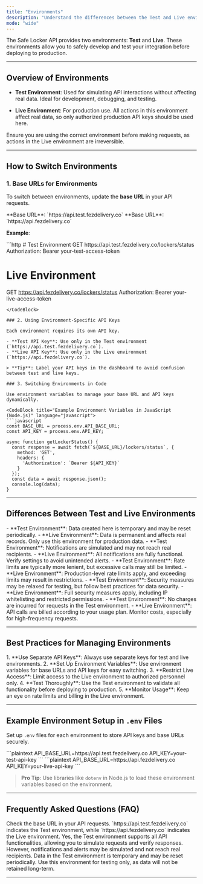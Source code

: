 ```yaml
---
title: "Environments"
description: "Understand the differences between the Test and Live environments, how to switch environments, and best practices for managing API keys securely."
mode: "wide"
---
```


The Safe Locker API provides two environments: **Test** and **Live**. These environments allow you to safely develop and test your integration before deploying to production.

---

## Overview of Environments

- **Test Environment**: Used for simulating API interactions without affecting real data. Ideal for development, debugging, and testing.
  
- **Live Environment**: For production use. All actions in this environment affect real data, so only authorized production API keys should be used here.

<Callout title="Important" type="warning">
Ensure you are using the correct environment before making requests, as actions in the Live environment are irreversible.
</Callout>

---

## How to Switch Environments

### 1. Base URLs for Environments

To switch between environments, update the **base URL** in your API requests.

<Tabs>
<Tab title="Test Environment">
**Base URL**: `https://api.test.fezdelivery.co`
</Tab>

<Tab title="Live Environment">
**Base URL**: `https://api.fezdelivery.co`
</Tab>
</Tabs>

**Example**:

<CodeBlock title="API Request Example" language="http">
```http
# Test Environment
GET https://api.test.fezdelivery.co/lockers/status
Authorization: Bearer your-test-access-token

# Live Environment
GET https://api.fezdelivery.co/lockers/status
Authorization: Bearer your-live-access-token
```
</CodeBlock>

### 2. Using Environment-Specific API Keys

Each environment requires its own API key.

- **Test API Key**: Use only in the Test environment (`https://api.test.fezdelivery.co`).
- **Live API Key**: Use only in the Live environment (`https://api.fezdelivery.co`).

> **Tip**: Label your API keys in the dashboard to avoid confusion between test and live keys.

### 3. Switching Environments in Code

Use environment variables to manage your base URL and API keys dynamically.

<CodeBlock title="Example Environment Variables in JavaScript (Node.js)" language="javascript">
```javascript
const BASE_URL = process.env.API_BASE_URL;
const API_KEY = process.env.API_KEY;

async function getLockerStatus() {
  const response = await fetch(`${BASE_URL}/lockers/status`, {
    method: 'GET',
    headers: {
      'Authorization': `Bearer ${API_KEY}`
    }
  });
  const data = await response.json();
  console.log(data);
}
```
</CodeBlock>

---

## Differences Between Test and Live Environments

<AccordionGroup>

<Accordion title="1. Data Persistence">
- **Test Environment**: Data created here is temporary and may be reset periodically.
- **Live Environment**: Data is permanent and affects real records. Only use this environment for production data.
</Accordion>

<Accordion title="2. Notifications and Alerts">
- **Test Environment**: Notifications are simulated and may not reach real recipients.
- **Live Environment**: All notifications are fully functional. Verify settings to avoid unintended alerts.
</Accordion>

<Accordion title="3. Rate Limits and Quotas">
- **Test Environment**: Rate limits are typically more lenient, but excessive calls may still be limited.
- **Live Environment**: Production-level rate limits apply, and exceeding limits may result in restrictions.
</Accordion>

<Accordion title="4. Security and Access Control">
- **Test Environment**: Security measures may be relaxed for testing, but follow best practices for data security.
- **Live Environment**: Full security measures apply, including IP whitelisting and restricted permissions.
</Accordion>

<Accordion title="5. Billing and Usage Tracking">
- **Test Environment**: No charges are incurred for requests in the Test environment.
- **Live Environment**: API calls are billed according to your usage plan. Monitor costs, especially for high-frequency requests.
</Accordion>

</AccordionGroup>

---

## Best Practices for Managing Environments

<Callout title="Best Practices" type="tip">
1. **Use Separate API Keys**: Always use separate keys for test and live environments.
2. **Set Up Environment Variables**: Use environment variables for base URLs and API keys for easy switching.
3. **Restrict Live Access**: Limit access to the Live environment to authorized personnel only.
4. **Test Thoroughly**: Use the Test environment to validate all functionality before deploying to production.
5. **Monitor Usage**: Keep an eye on rate limits and billing in the Live environment.
</Callout>

---

## Example Environment Setup in `.env` Files

Set up `.env` files for each environment to store API keys and base URLs securely.

<CodeGroup>
<CodeBlock title=".env.test">
```plaintext
API_BASE_URL=https://api.test.fezdelivery.co
API_KEY=your-test-api-key
```
</CodeBlock>

<CodeBlock title=".env.live">
```plaintext
API_BASE_URL=https://api.fezdelivery.co
API_KEY=your-live-api-key
```
</CodeBlock>
</CodeGroup>

> **Pro Tip**: Use libraries like `dotenv` in Node.js to load these environment variables based on the environment.

---

## Frequently Asked Questions (FAQ)

<AccordionGroup>

<Accordion title="How do I know which environment I'm using?">
Check the base URL in your API requests. `https://api.test.fezdelivery.co` indicates the Test environment, while `https://api.fezdelivery.co` indicates the Live environment.
</Accordion>

<Accordion title="Can I test all features in the Test environment?">
Yes, the Test environment supports all API functionalities, allowing you to simulate requests and verify responses. However, notifications and alerts may be simulated and not reach real recipients.
</Accordion>

<Accordion title="What happens to data in the Test environment?">
Data in the Test environment is temporary and may be reset periodically. Use this environment for testing only, as data will not be retained long-term.
</Accordion>

</AccordionGroup>

---